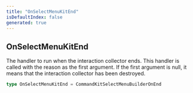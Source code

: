 ```yaml
---
title: "OnSelectMenuKitEnd"
isDefaultIndex: false
generated: true
---
```



<!-- This file was generated from the CommandKit source. Do not modify. Instead, re-run the "docgen" script -->


## OnSelectMenuKitEnd

<GenerationInfo sourceFile="packages/commandkit/src/components/v1/select-menu/common.ts" sourceLine="21" packageName="commandkit" />

The handler to run when the interaction collector ends. This handler is called with the reason as the first argument.
If the first argument is null, it means that the interaction collector has been destroyed.

```ts title="Signature"
type OnSelectMenuKitEnd = CommandKitSelectMenuBuilderOnEnd
```
